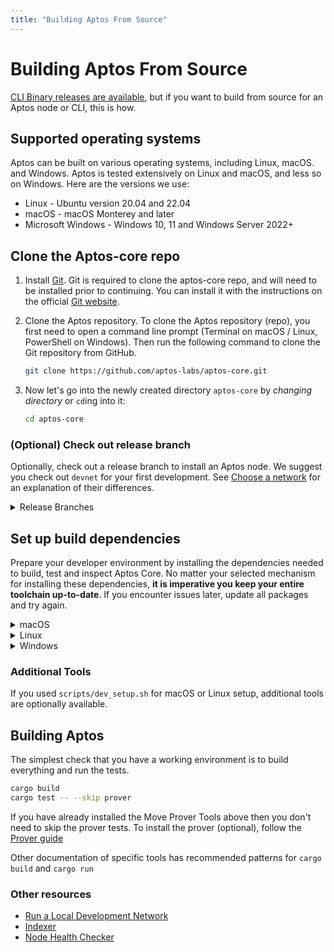 ```yaml
---
title: "Building Aptos From Source"
---
```



# Building Aptos From Source

[CLI Binary releases are available](../../build/cli/install-cli.mdx), but if you
want to build from source for an Aptos node or CLI, this is how.

## Supported operating systems

Aptos can be built on various operating systems, including Linux, macOS. and
Windows. Aptos is tested extensively on Linux and macOS, and less so on Windows.
Here are the versions we use:

- Linux - Ubuntu version 20.04 and 22.04
- macOS - macOS Monterey and later
- Microsoft Windows - Windows 10, 11 and Windows Server 2022+

## Clone the Aptos-core repo

1. Install [Git](https://git-scm.com/book/en/v2/Getting-Started-Installing-Git).
Git is required to clone the aptos-core repo, and will need to be installed
prior to continuing. You can install it with the instructions on the official
[Git website](https://git-scm.com/book/en/v2/Getting-Started-Installing-Git).

2. Clone the Aptos repository. To clone the Aptos repository (repo), you first
need to open a command line prompt (Terminal on macOS / Linux, PowerShell on
Windows). Then run the following command to clone the Git repository from GitHub.

   ```bash filename="Terminal"
   git clone https://github.com/aptos-labs/aptos-core.git
   ```

3. Now let's go into the newly created directory `aptos-core` by _changing directory_ or `cd`ing into it:
   ```bash filename="Terminal"
   cd aptos-core
   ```

### (Optional) Check out release branch

Optionally, check out a release branch to install an Aptos node.
We suggest you check out `devnet` for your first development.
See [Choose a network](../../build/advanced-guides/system-integrators-guide.mdx) for an
explanation of their differences.

<details>
<summary>Release Branches</summary>
<Tabs items={["Devnet", "Testnet", "Mainnet"]}>
  <Tabs.Tab>
    ```bash filename="Terminal"
    git checkout --track origin/devnet
    ```
  </Tabs.Tab>
  <Tabs.Tab>
    ```bash filename="Terminal"
    git checkout --track origin/testnet
    ```
  </Tabs.Tab>
  <Tabs.Tab>
    ```bash filename="Terminal"
    git checkout --track origin/mainnet
    ```
  </Tabs.Tab>
</Tabs>
</details>

## Set up build dependencies

Prepare your developer environment by installing the dependencies needed to build, test and inspect Aptos Core.
No matter your selected mechanism for installing these dependencies, **it is imperative you keep your entire toolchain up-to-date**.
If you encounter issues later, update all packages and try again.

<details>
<summary>macOS</summary>

**> Using the automated script**

1. Ensure you have `brew` package manager installed: https://brew.sh/
2. Run the dev setup script to prepare your environment:
  ```bash filename="Terminal"
  ./scripts/dev_setup.sh
  ```
3. Update your current shell environment:
  ```bash filename="Terminal"
  source ~/.cargo/env
  ```

<Callout type="info">
You can see the available options for the script by running
  ```bash filename="Terminal"
  ./scripts/dev_setup.sh --help
  ```
</Callout>

**> Manual installation of dependencies**

If the script above doesn't work for you, you can install these manually, but it's **not recommended**.

1. [Rust](https://www.rust-lang.org/tools/install)
2. [CMake](https://cmake.org/download/)
3. [LLVM](https://releases.llvm.org/)
4. [LLD](https://lld.llvm.org/)

</details>

<details>
<summary>Linux</summary>

**> Using the automated script**

1. Run the dev setup script to prepare your environment:
  ```bash filename="Terminal"
  ./scripts/dev_setup.sh
  ```
2. Update your current shell environment:
  ```bash filename="Terminal"
  source ~/.cargo/env
  ```

<Callout type="info">
You can see the available options for the script by running
  ```bash filename="Terminal"
  ./scripts/dev_setup.sh --help
  ```
</Callout>

**> Manual installation of dependencies**

If the script above does not work for you, you can install these manually, but it is **not recommended**:

1. [Rust](https://www.rust-lang.org/tools/install).
2. [CMake](https://cmake.org/download/).
3. [LLVM](https://releases.llvm.org/).
4. [libssl-dev](https://packages.ubuntu.com/jammy/libssl-dev) and [libclang-dev](https://packages.ubuntu.com/jammy/libclang-dev)

</details>

<details>
<summary>Windows</summary>

**> Using the automated script**

1. Open a PowerShell terminal as an administrator.
2. Run the dev setup script to prepare your environment:
  ```powershell filename="Terminal"
  PowerShell -ExecutionPolicy Bypass -File ./scripts/windows_dev_setup.ps1
  ```
3. Open a new PowerShell terminal after installing all dependencies

**> Manual installation of dependencies**

1. Install [Rust](https://www.rust-lang.org/tools/install).
2. Install [LLVM](https://releases.llvm.org/). Visit their GitHub repository for the [latest prebuilt release](https://github.com/llvm/llvm-project/releases/tag/llvmorg-15.0.7).
3. Install [Microsoft Visual Studio Build Tools for Windows](https://visualstudio.microsoft.com/downloads/#build-tools-for-visual-studio-2022). During setup, select "Desktop development with C++" and three additional options: MSVC C++ build tools, Windows 10/11 SDK, and C++ CMake tools for Windows.
4. If on Windows ARM, install [Visual Studio](https://visualstudio.microsoft.com/vs).
5. If not already installed during Visual Studio/Build Tools installation, install [CMake](https://cmake.org/download/).
6. Open a new PowerShell terminal after installing all dependencies

</details>

### Additional Tools

If you used `scripts/dev_setup.sh` for macOS or Linux setup, additional tools are optionally available.

## Building Aptos

The simplest check that you have a working environment is to build everything and run the tests.

```bash filename="Terminal"
cargo build
cargo test -- --skip prover
```

If you have already installed the Move Prover Tools above then you don't need to
skip the prover tests.  To install the prover (optional), follow the [Prover guide](../../build/smart-contracts/prover.mdx)

Other documentation of specific tools has recommended patterns for `cargo build` and `cargo run`

### Other resources

- [Run a Local Development Network](localnet/local-development-network.mdx)
- [Indexer](../../build/indexer.mdx)
- [Node Health Checker](measure/node-health-checker.mdx)

